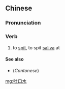 ==Chinese==
{{zh-forms|type=12}}

===Pronunciation===
{{zh-pron
|m=tùkǒushuǐ
|cat=v
}}

===Verb===
{{zh-verb}}

# to [[spit]], to spit [[saliva]] at

====See also====
* (''Cantonese'') {{zh-l|𦧲口水|tr=loe1 hau2 seoi2}}

[[mg:吐口水]]